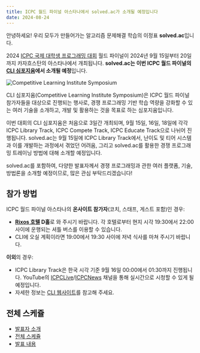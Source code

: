 ```yaml
---
title: ICPC 월드 파이널 아스타나에서 solved.ac가 소개될 예정입니다
date: 2024-08-24
---
```


안녕하세요! 우리 모두가 만들어가는 알고리즘 문제해결 학습의 이정표 **solved.ac**입니다.

2024 [ICPC 국제 대학생 프로그래밍 대회](https://icpc.global/) 월드 파이널이 2024년 9월 15일부터 20일까지 카자흐스탄의 아스타나에서 개최됩니다. **solved.ac는 이번 ICPC 월드 파이널의 [CLI 심포지움](https://cli.u.icpc.global/)에서 소개될 예정**입니다.

![Competitive Learning Institute Symposium](./240824/clis.png)

CLI 심포지움(Competitive Learning Institute Symposium)은 ICPC 월드 파이널 참가자들을 대상으로 진행되는 행사로, 경쟁 프로그래밍 기반 학습 역량을 강화할 수 있는 여러 기술을 소개하고, 개발 및 활용하는 것을 목표로 하는 심포지움입니다.

이번 대회의 CLI 심포지움은 처음으로 3일간 개최되며, 9월 15일, 16일, 18일에 각각 ICPC Library Track, ICPC Compete Track, ICPC Educate Track으로 나뉘어 진행됩니다. solved.ac는 9월 15일에 ICPC Library Track에서, 난이도 및 티어 시스템과 이를 개발하는 과정에서 겪었던 어려움, 그리고 solved.ac를 활용한 경쟁 프로그래밍 트레이닝 방법에 대해 소개할 예정입니다.

solved.ac를 포함하여, 다양한 발표자께서 경쟁 프로그래밍과 관한 여러 플랫폼, 기술, 방법론을 소개할 예정이므로, 많은 관심 부탁드리겠습니다!

## 참가 방법

ICPC 월드 파이널 아스타나의 **온사이트 참가자**(코치, 스태프, 게스트 포함)인 경우:

- **[Rixos 호텔](https://maps.app.goo.gl/dMSpaGVi8xzbf7Vg7) D홀**로 와 주시기 바랍니다. 각 호텔로부터 현지 시각 19:30에서 22:00 사이에 운행되는 셔틀 버스를 이용할 수 있습니다.
- CLI에 오실 계획이라면 19:00에서 19:30 사이에 저녁 식사를 마쳐 주시기 바랍니다.

**이외**의 경우:

- ICPC Library Track은 한국 시각 기준 9월 16일 00:00에서 01:30까지 진행됩니다. YouTube의 [ICPCLive](https://www.youtube.com/@ICPCLive)/[ICPCNews](https://www.youtube.com/@ICPCNews) 채널을 통해 실시간으로 시청할 수 있게 될 예정입니다.
- 자세한 정보는 [CLI 웹사이트](https://cli.u.icpc.global/)를 참고해 주세요.

## 전체 스케쥴

<CLISSchedule2024 />

- [발표자 소개](https://cli.u.icpc.global/biographies/)
- [전체 스케쥴](https://cli.u.icpc.global/astana-2024/)
- [발표 내용](https://docs.google.com/document/d/1GtydUYVq8CjtYBJB0jxo6BUXJrCMDB-1gY7N0DQodms/edit)
